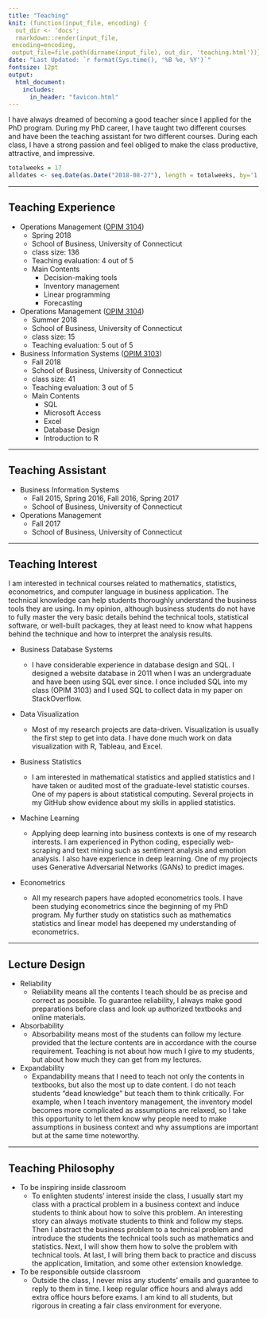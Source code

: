 ---
title: "Teaching"
knit: (function(input_file, encoding) {
  out_dir <- 'docs';
  rmarkdown::render(input_file,
 encoding=encoding,
 output_file=file.path(dirname(input_file), out_dir, 'teaching.html'))})
date: "Last Updated: `r format(Sys.time(), '%B %e, %Y')`"
fontsize: 12pt
output: 
  html_document:
    includes:
      in_header: "favicon.html"
---

I have always dreamed of becoming a good teacher since I applied for the PhD program. During my PhD career, I have taught two different courses and have been the teaching assistant for two different courses. During each class, I have a strong passion and feel obliged to make the class productive, attractive, and impressive.

```{r, include = FALSE}
totalweeks = 17
alldates <- seq.Date(as.Date("2018-08-27"), length = totalweeks, by='1 weeks')
```

***

## Teaching Experience

* Operations Management ([OPIM 3104](https://hongfeiuconn.github.io/OPIM3104/)) 
    * Spring 2018
    * School of Business, University of Connecticut
    * class size: 136 
    * Teaching evaluation: 4 out of 5 
    * Main Contents
        * Decision-making tools 
        * Inventory management 
        * Linear programming
        * Forecasting
        
* Operations Management ([OPIM 3104](https://hongfeiuconn.github.io/OPIM3104/)) 
    * Summer 2018
    * School of Business, University of Connecticut
    * class size: 15 
    * Teaching evaluation: 5 out of 5 

* Business Information Systems ([OPIM 3103](https://hongfeiuconn.github.io/OPIM3103/)) 
    * Fall 2018
    * School of Business, University of Connecticut
    * class size: 41 
    * Teaching evaluation: 3 out of 5 
    * Main Contents
        * SQL 
        * Microsoft Access 
        * Excel
        * Database Design
        * Introduction to R

***
## Teaching Assistant

* Business Information Systems
    * Fall 2015, Spring 2016, Fall 2016, Spring 2017
    * School of Business, University of Connecticut

* Operations Management
    * Fall 2017
    * School of Business, University of Connecticut


***

## Teaching Interest

I am interested in technical courses related to mathematics, statistics, econometrics, and computer language in business application. The technical knowledge can help students thoroughly understand the business tools they are using. In my opinion, although business students do not have to fully master the very basic details behind the technical tools, statistical software, or well-built packages, they at least need to know what happens behind the technique and how to interpret the analysis results.

* Business Database Systems 

    * I have considerable experience in database design and SQL. I designed a website database in 2011 when I was an undergraduate and have been using SQL ever since. I once included SQL into my class (OPIM 3103) and I used SQL to collect data in my paper on StackOverflow.
    
*	Data Visualization 
    * Most of my research projects are data-driven. Visualization is usually the first step to get into data. I have done much work on data visualization with R, Tableau, and Excel. 
    
*	Business Statistics 
    * I am interested in mathematical statistics and applied statistics and I have taken or audited most of the graduate-level statistic courses. One of my papers is about statistical computing. Several projects in my GitHub show evidence about my skills in applied statistics. 
    
*	Machine Learning 
    * Applying deep learning into business contexts is one of my research interests. I am experienced in Python coding, especially web-scraping and text mining such as sentiment analysis and emotion analysis. I also have experience in deep learning. One of my projects uses Generative Adversarial Networks (GANs) to predict images.
    
*	Econometrics 
    * All my research papers have adopted econometrics tools. I have been studying econometrics since the beginning of my PhD program. My further study on statistics such as mathematics statistics and linear model has deepened my understanding of econometrics. 

***

## Lecture Design

* Reliability
    * Reliability means all the contents I teach should be as precise and correct as possible. To guarantee reliability, I always make good preparations before class and look up authorized textbooks and online materials.

* Absorbability 
    * Absorbability means most of the students can follow my lecture provided that the lecture contents are in accordance with the course requirement. Teaching is not about how much I give to my students, but about how much they can get from my lectures. 

* Expandability   
    * Expandability means that I need to teach not only the contents in textbooks, but also the most up to date content. I do not teach students “dead knowledge” but teach them to think critically. For example, when I teach inventory management, the inventory model becomes more complicated as assumptions are relaxed, so I take this opportunity to let them know why people need to make assumptions in business context and why assumptions are important but at the same time noteworthy.

***

## Teaching Philosophy

* To be inspiring inside classroom 
    * To enlighten students' interest inside the class, I usually start my class with a practical problem in a business context and induce students to think about how to solve this problem. An interesting story can always motivate students to think and follow my steps. Then I abstract the business problem to a technical problem and introduce the students the technical tools such as mathematics and statistics. Next, I will show them how to solve the problem with technical tools. At last, I will bring them back to practice and discuss the application, limitation, and some other extension knowledge.
    
* To be responsible outside classroom
    * Outside the class, I never miss any students' emails and guarantee to reply to them in time. I keep regular office hours and always add extra office hours before exams. I am kind to all students, but rigorous in creating a fair class environment for everyone.
    

